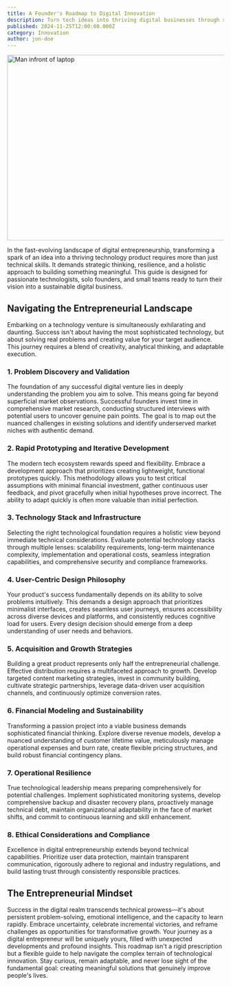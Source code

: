 ```yaml
---
title: A Founder's Roadmap to Digital Innovation
description: Turn tech ideas into thriving digital businesses through strategic innovation and user-centered beautiful design.
published: 2024-11-25T12:00:00.000Z
category: Innovation
author: jon-doe
---
```


<Image
  src="/marketing/blog/a-founders-roadmap-to-digital-innovation/hero.webp"
  alt="Man infront of laptop"
  width="768"
  height="432"
  className="w-full rounded-lg"
/>

In the fast-evolving landscape of digital entrepreneurship, transforming a spark of an idea into a thriving technology product requires more than just technical skills. It demands strategic thinking, resilience, and a holistic approach to building something meaningful. This guide is designed for passionate technologists, solo founders, and small teams ready to turn their vision into a sustainable digital business.

## Navigating the Entrepreneurial Landscape

Embarking on a technology venture is simultaneously exhilarating and daunting. Success isn't about having the most sophisticated technology, but about solving real problems and creating value for your target audience. This journey requires a blend of creativity, analytical thinking, and adaptable execution.

### 1. Problem Discovery and Validation

The foundation of any successful digital venture lies in deeply understanding the problem you aim to solve. This means going far beyond superficial market observations. Successful founders invest time in comprehensive market research, conducting structured interviews with potential users to uncover genuine pain points. The goal is to map out the nuanced challenges in existing solutions and identify underserved market niches with authentic demand.

### 2. Rapid Prototyping and Iterative Development

The modern tech ecosystem rewards speed and flexibility. Embrace a development approach that prioritizes creating lightweight, functional prototypes quickly. This methodology allows you to test critical assumptions with minimal financial investment, gather continuous user feedback, and pivot gracefully when initial hypotheses prove incorrect. The ability to adapt quickly is often more valuable than initial perfection.

### 3. Technology Stack and Infrastructure

Selecting the right technological foundation requires a holistic view beyond immediate technical considerations. Evaluate potential technology stacks through multiple lenses: scalability requirements, long-term maintenance complexity, implementation and operational costs, seamless integration capabilities, and comprehensive security and compliance frameworks.

### 4. User-Centric Design Philosophy

Your product's success fundamentally depends on its ability to solve problems intuitively. This demands a design approach that prioritizes minimalist interfaces, creates seamless user journeys, ensures accessibility across diverse devices and platforms, and consistently reduces cognitive load for users. Every design decision should emerge from a deep understanding of user needs and behaviors.

### 5. Acquisition and Growth Strategies

Building a great product represents only half the entrepreneurial challenge. Effective distribution requires a multifaceted approach to growth. Develop targeted content marketing strategies, invest in community building, cultivate strategic partnerships, leverage data-driven user acquisition channels, and continuously optimize conversion rates.

### 6. Financial Modeling and Sustainability

Transforming a passion project into a viable business demands sophisticated financial thinking. Explore diverse revenue models, develop a nuanced understanding of customer lifetime value, meticulously manage operational expenses and burn rate, create flexible pricing structures, and build robust financial contingency plans.

### 7. Operational Resilience

True technological leadership means preparing comprehensively for potential challenges. Implement sophisticated monitoring systems, develop comprehensive backup and disaster recovery plans, proactively manage technical debt, maintain organizational adaptability in the face of market shifts, and commit to continuous learning and skill enhancement.

### 8. Ethical Considerations and Compliance

Excellence in digital entrepreneurship extends beyond technical capabilities. Prioritize user data protection, maintain transparent communication, rigorously adhere to regional and industry regulations, and build lasting trust through consistently responsible practices.

## The Entrepreneurial Mindset

Success in the digital realm transcends technical prowess—it's about persistent problem-solving, emotional intelligence, and the capacity to learn rapidly. Embrace uncertainty, celebrate incremental victories, and reframe challenges as opportunities for transformative growth.
Your journey as a digital entrepreneur will be uniquely yours, filled with unexpected developments and profound insights. This roadmap isn't a rigid prescription but a flexible guide to help navigate the complex terrain of technological innovation.
Stay curious, remain adaptable, and never lose sight of the fundamental goal: creating meaningful solutions that genuinely improve people's lives.
